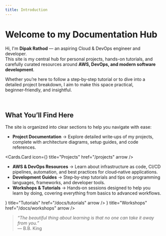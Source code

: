 ```yaml
---
title: Introduction
---
```



# Welcome to my Documentation Hub

Hi, I'm **Dipak Rathod** — an aspiring Cloud & DevOps engineer and developer.  
This site is my central hub for personal projects, hands-on tutorials, and carefully curated resources around **AWS, DevOps, and modern software development**.

Whether you’re here to follow a step‑by‑step tutorial or to dive into a detailed project breakdown, I aim to make this space practical, beginner‑friendly, and insightful.

<br/>

## What You’ll Find Here

The site is organized into clear sections to help you navigate with ease:

- **Project Documentation** → Explore detailed write‑ups of my projects, complete with architecture diagrams, setup guides, and code references.  

<Cards.Card
  icon={<VscRepo />}
  title="Projects"
  href="/projects"
  arrow
/>

- **AWS & DevOps Resources** → Learn about infrastructure as code, CI/CD pipelines, automation, and best practices for cloud‑native applications.  
- **Development Guides** → Step‑by‑step tutorials and tips on programming languages, frameworks, and developer tools.  
- **Workshops & Tutorials** → Hands‑on sessions designed to help you learn by doing, covering everything from basics to advanced workflows.  

<Cards>
  <Cards.Card
    icon={<VscTools />}
    title="Tutorials"
    href="/docs/tutorials"
    arrow
  />
  <Cards.Card
    icon={<GrWorkshop />}
    title="Workshops"
    href="/docs/workshops"
    arrow
  />
</Cards>

<br/>

> _“The beautiful thing about learning is that no one can take it away from you.”_  
> — B.B. King

